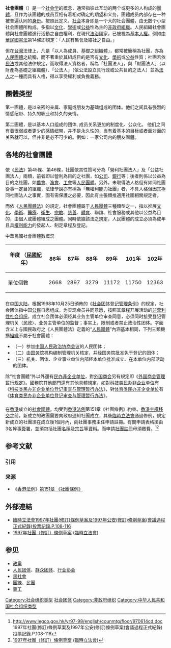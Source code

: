 {{about|人類社會組織||社團|和|團體 (消歧義)}}

{{地域中心|area=東亞}}

'''社會團體'''（{{lang-en|social group}}）是一个[[社会学|社会学]]的概念，通常指彼此互动的两个或更多的人构成的[[團體|團體]]，且作为该團體的成员互相有着相对确定的期望和义务，團體成员内部存在一种被普遍认同的[[身份|身份]]。按照此定义，[[社会|社会]]本身即是一个大的社会團體，由无数个小型社会團體所构成。多指以[[文化|文化]]、[[學術|學術]]或[[公益|公益]]性為主的[[非政府組織|非政府組織]]。人民組織社會團體與社會團體進行活動之自由權利，在現代[[法治|法治]]國家，已被視為[[基本人權|基本人權]]。例如[[中華民國憲法|中華民國憲法]]第14條即規定：「人民有集會及結社之自由。」

但在[[台灣|台灣]]法律上，凡是「以人為成員、基礎之組織體」，都常被簡稱為社團，亦為[[人民團體|人民團體]]之統稱，而不著重於其組成目的是否有[[文化|文化]]、[[學術|學術]]或[[公益|公益]]性質；社團若依[[民法|民法]]或其他法律規定，而取得法人資格者，稱為「社團法人」，與「財團法人」（以財產為基礎之組織體）、「公法人」（依公法設立具行政或公共目的之法人）並為[[法人|法人]]之一種而具有人格，得以享受權利或負擔義務。

== 團體类型 ==
第一團體，是以亲密的亲属、家庭或朋友为基础组成的团体。他们之间具有强烈的情感纽带、持久的职业和持久的亲情。

第二團體，是以基本人口组成的团体, 成员关系更加的制度化、公众化。 他们之间有着很弱或者更少的感情纽带，并不是永久性的，当有着基本的目标或者面对面的关系就可以，但并非是必不可少的。例如：一家公司内的朋友團體。

==各地的社會團體==
==={{ROC}}===
依《[[民法_(中華民國)|民法]]》第45條、第46條，社團依其性質可分為「營利社團法人」及「公益社團法人」兩類，前者即以營利為目的之社團，如[[公司|公司]]、[[銀行|銀行]]等；後者則係以公益為目的之社團，如[[農會|農會]]、[[漁會|漁會]]、[[工會|工會]]等[[人民團體|人民團體]]。另外，未取得法人格但有如同社團從事一定目的組織，法律學說亦有稱為「無權利能力社團」者，不具人格但因其極同社團法人之事實，固有需保護之必要，因此有主張類推適用社團相關規定者。

而依《[[:s:人民團體法|人民團體法]]》的規定，社會團體屬于[[人民團體|人民團體]]三種類型之一，指以推展[[文化|文化]]、[[學術|學術]]、[[醫療|醫療]]、[[衛生|衛生]]、[[宗教|宗教]]、[[慈善|慈善]]、[[体育运动|體育]]、聯誼、社會服務或其他以公益為目的，由個人或團體組成之團體。同時依據該法之規定，人民團體的成立必須為成年且具[[權利能力|權利能力]]的發起人、制定章程及登記。

; 中華民國社會團體數概況
{| class="wikitable"
|-
! 年度 （[[民國紀年|民國紀年]]） !! 86年 !! 87年 !! 88年 !! 89年!! 101年 !! 102年
|-
| 單位個數 || 2668 || 2897 || 3279 || 11172 || 11750 ||12363
|}

==={{PRC}}===
{{Main|中华人民共和国社会团体}}

在[[中国大陆|中国大陆]]，根据1998年10月25日頒佈的《[[:s:社会团体登记管理条例|社会团体登记管理条例]]》的规定，社会团体指中国[[公民|公民]]自愿组成，为实现会员共同意愿，按照其章程开展活动的[[非營利組織|非营利性社会组织]]。成立社会团体必須经其业务主管单位审查同意，必须同时接受登记管理机关（民政）、业务主管单位的监督；事实上，限制或者禁止政治性团体。字面含义上与國民政府之《人民團體法》定義的“[[人民團體|人民團體]]”內涵基本相同，下列三類機搆[[组织|組織]]不屬于社會團體：
*（一）参加[[中国人民政治协商会议|中国人民政治协商会议]]的人民团体；
*（二）由[[中华人民共和国国务院|国务院]]机构编制管理机关核定，并经国务院批准免于登记的团体；
*（三）机关、团体、企业事业单位内部经本单位批准成立、在本单位内部活动的团体。

除“社會團體”外以外還有[[民办非企业单位|民办非企业单位]]，對[[外国商会|外国商会]]另有規定即《[[:s:外国商会管理暂行规定|外国商会管理暂行规定]]》。國務院其他部門還有其他具體規定，如對[[科技类民办非企业单位|科技类民办非企业单位]]有《[[:s:科技类民办非企业单位登记审查与管理暂行办法|科技类民办非企业单位登记审查与管理暂行办法]]》，對[[体育类民办非企业单位|体育类民办非企业单位]]有《[[:s:体育类民办非企业单位登记审查与管理暂行办法|体育类民办非企业单位登记审查与管理暂行办法]]》。

==={{HK}}===
在[[香港|香港]]成立的[[社會團體|社會團體]]，均受到[[香港法例|香港法例]]第151章《社團條例》約束。[[香港主權移交|香港主權移交]]之前，新成立的政團需要向政府通知社團成立，其後[[臨時立法會|臨時立法會]]通過修例，規定新成立的社團須在成立後1個月內，向社團事務主任申請註冊。有關申請表格須由3名幹事[[簽署|簽署]]，並須包括社團[[名稱|名稱]]及[[宗旨|宗旨]]等[[資料|資料]]。而申請[[社團註冊|社團註冊]]毋須繳費。<ref>http://www.legco.gov.hk/yr97-98/english/counmtg/floor/970614cd.doc {{Wayback|url=http://www.legco.gov.hk/yr97-98/english/counmtg/floor/970614cd.doc |date=20160305022402 }} 1997年社團(修訂)條例草案及1997年公安(修訂)條例草案(會議過程正式紀錄)投票記錄.P.108-116</ref><ref>[http://www.legco.gov.hk/yr97-98/chinese/bills/bills07/cbills07.htm 1997年社團（修訂）條例草案] {{Wayback|url=http://www.legco.gov.hk/yr97-98/chinese/bills/bills07/cbills07.htm |date=20140308001624 }}([[:臨時立法會#.E8.B4.8A.E6.88.90.E6.81.A2.E5.BE.A9.E3.80.8C.E3.80.8A.E5.85.AC.E5.AE.89.E6.A2.9D.E4.BE.8B.E3.80.8B.E3.80.8D.E5.92.8C_.E7.A4.BE.E5.9C.98.E6.A2.9D.E4.BE.8B.E7.9A.84.E7.AB.8B.E6.B3.95.E6.9C.83.E6.94.BF.E9.BB.A8|臨時立法會]])</ref>

== 参考文献 ==
=== 引用 ===
{{Reflist}}

=== 来源 ===
{{refbegin}}
* 《[[香港法例|香港法例]]》[http://www.legislation.gov.hk/blis_pdf.nsf/CurAllChinDoc/DA99C5323289176A482575EE004505CC?OpenDocument 第151章 《社團條例》] {{Wayback|url=http://www.legislation.gov.hk/blis_pdf.nsf/CurAllChinDoc/DA99C5323289176A482575EE004505CC?OpenDocument |date=20140529163602 }}
{{refend}}

== 外部連結 ==
* [[:臨時立法會#.E5.BB.A2.E9.99.A4.E6.88.96.E7.B5.82.E6.AD.A2.E7.9A.84.E6.B3.95.E4.BE.8B:.28.E6.81.A2.E5.BE.A9.E5.85.AC.E5.AE.89.E6.A2.9D.E4.BE.8B.29.2C.E5.BB.A2.E9.99.A4.E5.B7.A5.E6.9C.83.E9.9B.86.E9.AB.94.E8.AB.87.E5.88.A4.E6.AC.8A.2C.E5.8F.96.E6.B6.88.E9.A6.99.E6.B8.AF.E4.BA.BA.E6.AC.8A.E6.B3.95.E6.A1.88.E6.A2.9D.E4.BE.8B.E5.87.8C.E9.A7.95.E6.80.A7.E5.9C.B0.E4.BD.8D|臨時立法會]][http://www.legco.gov.hk/yr97-98/english/counmtg/floor/970614cd.doc 1997年社團(修訂)條例草案及1997年公安(修訂)條例草案(會議過程正式紀錄)投票記錄.P.108-116] {{Wayback|url=http://www.legco.gov.hk/yr97-98/english/counmtg/floor/970614cd.doc |date=20160305022402 }}
* [http://www.legco.gov.hk/yr97-98/chinese/bills/bills07/cbills07.htm 1997年社團（修訂）條例草案] {{Wayback|url=http://www.legco.gov.hk/yr97-98/chinese/bills/bills07/cbills07.htm |date=20140308001624 }}([[:臨時立法會#.E8.B4.8A.E6.88.90.E6.81.A2.E5.BE.A9.E3.80.8C.E3.80.8A.E5.85.AC.E5.AE.89.E6.A2.9D.E4.BE.8B.E3.80.8B.E3.80.8D.E5.92.8C_.E7.A4.BE.E5.9C.98.E6.A2.9D.E4.BE.8B.E7.9A.84.E7.AB.8B.E6.B3.95.E6.9C.83.E6.94.BF.E9.BB.A8|臨時立法會]])

== 参见 ==
{{Portal|政治|社会}}
* [[政黨|政黨]]
* [[人民团体|人民团体]]、[[群众团体|群众团体]]、[[行业协会|行业协会]]
* [[黑社會|黑社會]]
* [[團練|團練]]、[[民團|民團]]
* [[義工|義工]]

[[Category:社会组织类型|Category:社会组织类型]]
[[Category:社会团体|]]
[[Category:非政府组织|Category:非政府组织]]
[[Category:中华人民共和国社会组织类型|Category:中华人民共和国社会组织类型]]